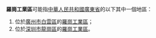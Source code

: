 '''羅崗工業區'''可能指[[中華人民共和國|中華人民共和國]][[廣東省|廣東省]]的以下其中一個地區：
# 位於[[廣州市|廣州市]][[白雲區|白雲區]]的[[羅崗工業區_(廣州市)|羅崗工業區]]；
# 位於[[深圳市|深圳市]][[龍崗區|龍崗區]]的[[羅崗工業區_(深圳市)|羅崗工業區]]。

{{disambig|Cat=五字地名消歧义}}